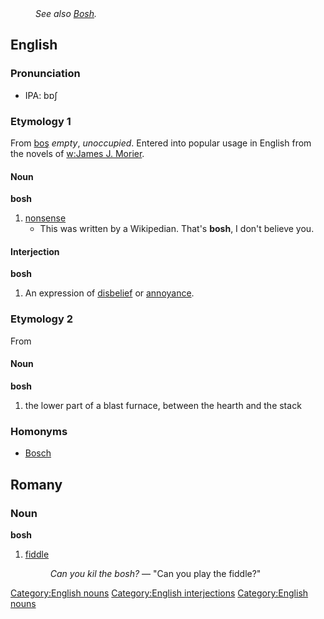 :''See also [[Bosh]].''
==English==
===Pronunciation===
*IPA: b&#594;&#643;
===Etymology 1===
From {{Turk.}} [[boş]] ''empty'', ''unoccupied''. Entered into popular usage in English from the novels of [[w:James J. Morier]].
====Noun====
[[Category:English nouns]]
'''bosh'''
#[[nonsense]]
#* This was written by a Wikipedian. That's '''bosh''', I don't believe you.
====Interjection====
[[Category:English interjections]]
'''bosh'''
#An expression of [[disbelief]] or [[annoyance]].
===Etymology 2===
From {{G.}} 
====Noun====
[[Category:English nouns]]
'''bosh'''
#the lower part of a blast furnace, between the hearth and the stack
===Homonyms===
*[[Bosch]]

==Romany==
===Noun===
'''bosh'''
# [[fiddle]]
#:''Can you kil the bosh?'' &mdash; "Can you play the fiddle?"